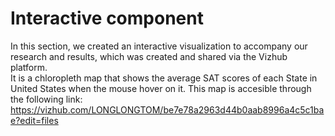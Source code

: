 # Interactive component
In this section, we created an interactive visualization to accompany our research and results, which was created and shared via the Vizhub platform.<br />
It is a chloropleth map that shows the average SAT scores of each State in United States when the mouse hover on it. This map is accesible through the following link:<br />
<https://vizhub.com/LONGLONGTOM/be7e78a2963d44b0aab8996a4c5c1bae?edit=files><br />
<br />

